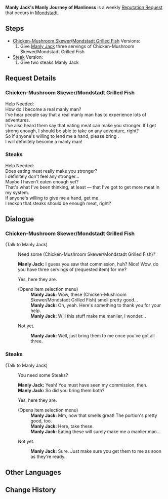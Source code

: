 {{Quest Infobox
|id            = 70709; 70710; 70711
|image         = NPC Manly Jack Thumb.png
|type          = Request
|region        = Mondstadt
|description   = [[Manly Jack]] needs three [[Chicken-Mushroom Skewer]]s/three servings of [[Mondstadt Grilled Fish]]/two [[Steak]]s.
|startLocation = [[Galesong Hill]], [[Mondstadt]]
|characters    = Manly Jack; Traveler
|rep           = Mondstadt
|mora          = 20,000
}}
'''Manly Jack's Manly Journey of Manliness''' is a weekly [[Reputation Request]] that occurs in [[Mondstadt]].

==Steps==
* [[Chicken-Mushroom Skewer]]/[[Mondstadt Grilled Fish]] Versions:
*# Give [[Manly Jack]] three servings of Chicken-Mushroom Skewer/Mondstadt Grilled Fish
* [[Steak]] Version:
*# Give two steaks {{sic|for|hide=1}} Manly Jack

==Request Details==
===Chicken-Mushroom Skewer/Mondstadt Grilled Fish===
Help Needed:<br />
How do I become a real manly man?<br />
I've hear people say that a real manly man has to experience lots of adventures.<br />
I've also heard them say that eating meat can make you stronger. If I get strong enough, I should be able to take on any adventure, right?<br />
So if anyone's willing to lend me a hand, please bring {{Color|buzzword|three servings of (Chicken-Mushroom Skewer/Mondstadt Grilled Fish)}}.<br />
I will definitely become a manly man!

===Steaks===
Help Needed:<br />
Does eating meat really make you stronger?<br />
I definitely don't feel any stronger...<br />
Maybe I haven't eaten enough yet?<br />
That's what I've been thinking, at least &mdash; that I've got to get more meat in my system.<br />
If anyone's willing to give me a hand, get me {{Color|buzzword|two steaks}}.<br />
I reckon that steaks should be enough meat, right?

==Dialogue==
===Chicken-Mushroom Skewer/Mondstadt Grilled Fish===
{{Dialogue start}}
;(Talk to Manly Jack)
:{{DIcon|Quest}} Need some (Chicken-Mushroom Skewer/Mondstadt Grilled Fish)?
:'''Manly Jack:''' I guess you saw that commission, huh? Nice! Wow, do you have three servings of (requested item) for me?
:{{DIcon|Quest}} Yes, here they are.
:;(Opens item selection menu)
::'''Manly Jack:''' Wow, these (Chicken-Mushroom Skewer/Mondstadt Grilled Fish) smell pretty good...
::'''Manly Jack:''' Oh, yeah. Here's something to thank you for your help.
::'''Manly Jack:''' Will this stuff make me manlier, I wonder...
:{{DIcon}} Not yet.
::'''Manly Jack:''' Well, just bring them to me once you've got all three.
{{Dialogue end}}

===Steaks===
{{Dialogue start}}
;(Talk to Manly Jack)
:{{DIcon|Quest}} You need some Steaks?
:'''Manly Jack:''' Yeah! You must have seen my commission, then.
:'''Manly Jack:''' So did you bring them both?
:{{DIcon|Quest}} Yes, here they are.
:;(Opens item selection menu)
::'''Manly Jack:''' Mm, now that smells great! The portion's pretty good, too.
::'''Manly Jack:''' Here, take these.
::'''Manly Jack:''' Eating these will surely make me a manlier man...
:{{DIcon}} Not yet.
::'''Manly Jack:''' Sure. Just make sure you get them to me as soon as they're ready.
{{Dialogue end}}

==Other Languages==
{{Other Languages
|en      = Manly Jack's Manly Journey of Manliness
|zhs     = 男子汉杰克的男子汉之路
|zhs_rm  = Nánzǐhàn Jiékè de Nánzǐhàn zhī Lù
|zht     = 男子漢傑克的男子漢之路
|zht_rm  = Nánzǐhàn Jiékè de Nánzǐhàn zhī Lù
|zh_tl   = Manly Man Jack's Path of A Manly Man
|ja      = 漢のジャックと漢の道{{Assumed}}
|ja_rm   = Otoko no Jakku to Otoko no Michi
|ja_tl   = Manly Jack and Manly Journey
|ko      = 사나이 잭의 대장부의 길
|ko_rm   = 
|ko_tl   = 
|es      = El varonil camino del Varonil Jack
|es_tl   = 
|fr      = La virile quête de la virilité de Jack le viril
|fr_tl   = The Manly Search of Manhood of Jack the Manly
|ru      = Мужественный путь мужественного Джека
|ru_tl   = The Manly Way of Manly Jack
|th      = หนทางลูกผู้ชายของ Jack ลูกผู้ชายตัวจริง
|th_rm   = 
|th_tl   = 
|vi      = Con đường đàn ông đích thực của Jack
|vi_tl   = 
|de      = Jacks Weg zur Männlichkeit
|de_tl   = Jack's Way to Manliness
|id      = Jalan Pria Sejati dari Manly Jack
|id_tl   = The True Manly Path from Manly Jack
|pt      = O Caminho para a Masculinidade de Jack Viril
|pt_tl   = 
}}

==Change History==
{{Change History|1.1}}